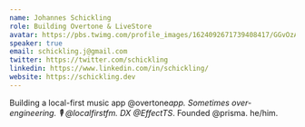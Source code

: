 ```yaml
---
name: Johannes Schickling
role: Building Overtone & LiveStore
avatar: https://pbs.twimg.com/profile_images/1624092671739408417/GGvOzADg_400x400.jpg
speaker: true
email: schickling.j@gmail.com
twitter: https://twitter.com/schickling
linkedin: https://www.linkedin.com/in/schickling/
website: https://schickling.dev
---
```


Building a local-first music app @overtone*app. Sometimes over-engineering. 🎙️ @localfirstfm. DX @EffectTS*. Founded @prisma. he/him.
